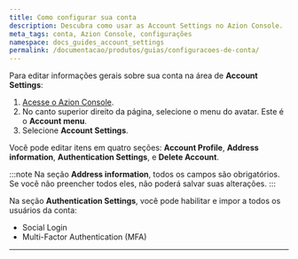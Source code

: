 ```yaml
---
title: Como configurar sua conta
description: Descubra como usar as Account Settings no Azion Console.
meta_tags: conta, Azion Console, configurações
namespace: docs_guides_account_settings
permalink: /documentacao/produtos/guias/configuracoes-de-conta/
---
```


Para editar informações gerais sobre sua conta na área de **Account Settings**:

1. [Acesse o Azion Console](https://console.azion.com/).
2. No canto superior direito da página, selecione o menu do avatar. Este é o **Account menu**.
3. Selecione **Account Settings**.

Você pode editar itens em quatro seções: **Account Profile**, **Address information**, **Authentication Settings**, e **Delete Account**.

:::note
Na seção **Address information**, todos os campos são obrigatórios. Se você não preencher todos eles, não poderá salvar suas alterações.
:::

Na seção **Authentication Settings**, você pode habilitar e impor a todos os usuários da conta:

- Social Login
- Multi-Factor Authentication (MFA)



---


